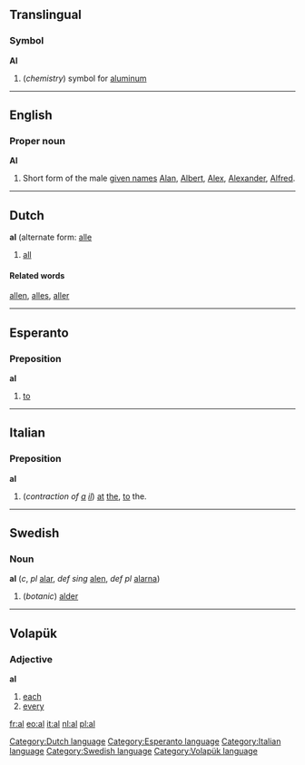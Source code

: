 ==Translingual==
===Symbol===
'''Al'''

# (''chemistry'') symbol for [[aluminum]]

<!-- what is this? a (al) -->

----

==English==
===Proper noun===
'''Al'''

#Short form of the male [[given name]]s [[Alan]], [[Albert]], [[Alex]], [[Alexander]], [[Alfred]].

----

==Dutch==
<!-- part of speech? -->
'''al''' (alternate form: [[alle]]

# [[all]]

====Related words====
[[allen]], [[alles]], [[aller]]

----

==Esperanto==
===Preposition===
'''al'''

#[[to]]
----

==Italian==
===Preposition===
'''al'''

# (''contraction of [[a#Italian|a]] [[il#Italian|il]]'') [[at]] [[the]], [[to]] the.

----

==Swedish==
===Noun===
'''al''' (''c'', ''pl'' [[alar]], ''def sing'' [[alen]], ''def pl'' [[alarna]])

# (''botanic'') [[alder]]

----

== Volapük == 
=== Adjective === 
'''al'''

# [[each]]
# [[every]]
[[fr:al]]
[[eo:al]]
[[it:al]]
[[nl:al]]
[[pl:al]]
[[Category:Dutch language]]
[[Category:Esperanto language]]
[[Category:Italian language]]
[[Category:Swedish language]]
[[Category:Volapük language]]